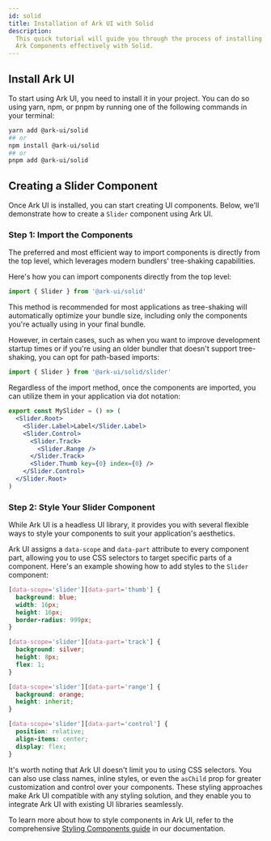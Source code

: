 ```yaml
---
id: solid
title: Installation of Ark UI with Solid
description:
  This quick tutorial will guide you through the process of installing and using
  Ark Components effectively with Solid.
---
```


## Install Ark UI

To start using Ark UI, you need to install it in your project. You can do so
using yarn, npm, or pnpm by running one of the following commands in your
terminal:

```bash
yarn add @ark-ui/solid
## or
npm install @ark-ui/solid
## or
pnpm add @ark-ui/solid
```

## Creating a Slider Component

Once Ark UI is installed, you can start creating UI components. Below, we'll
demonstrate how to create a `Slider` component using Ark UI.

### Step 1: Import the Components

The preferred and most efficient way to import components is directly from the
top level, which leverages modern bundlers' tree-shaking capabilities.

Here's how you can import components directly from the top level:

```jsx
import { Slider } from '@ark-ui/solid'
```

This method is recommended for most applications as tree-shaking will
automatically optimize your bundle size, including only the components you're
actually using in your final bundle.

However, in certain cases, such as when you want to improve development startup
times or if you're using an older bundler that doesn't support tree-shaking, you
can opt for path-based imports:

```jsx
import { Slider } from '@ark-ui/solid/slider'
```

Regardless of the import method, once the components are imported, you can
utilize them in your application via dot notation:

```jsx
export const MySlider = () => (
  <Slider.Root>
    <Slider.Label>Label</Slider.Label>
    <Slider.Control>
      <Slider.Track>
        <Slider.Range />
      </Slider.Track>
      <Slider.Thumb key={0} index={0} />
    </Slider.Control>
  </Slider.Root>
)
```

### Step 2: Style Your Slider Component

While Ark UI is a headless UI library, it provides you with several flexible
ways to style your components to suit your application's aesthetics.

Ark UI assigns a `data-scope` and `data-part` attribute to every component part,
allowing you to use CSS selectors to target specific parts of a component.
Here's an example showing how to add styles to the `Slider` component:

```css
[data-scope='slider'][data-part='thumb'] {
  background: blue;
  width: 16px;
  height: 16px;
  border-radius: 999px;
}

[data-scope='slider'][data-part='track'] {
  background: silver;
  height: 8px;
  flex: 1;
}

[data-scope='slider'][data-part='range'] {
  background: orange;
  height: inherit;
}

[data-scope='slider'][data-part='control'] {
  position: relative;
  align-items: center;
  display: flex;
}
```

It's worth noting that Ark UI doesn't limit you to using CSS selectors. You can
also use class names, inline styles, or even the `asChild` prop for greater
customization and control over your components. These styling approaches make
Ark UI compatible with any styling solution, and they enable you to integrate
Ark UI with existing UI libraries seamlessly.

To learn more about how to style components in Ark UI, refer to the
comprehensive [Styling Components guide](/docs/styling/overview) in our
documentation.
